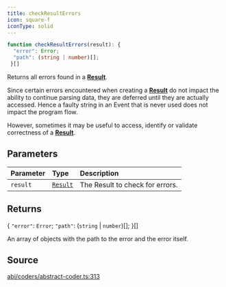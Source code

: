 ```yaml
---
title: checkResultErrors
icon: square-f
iconType: solid
---
```


```ts
function checkResultErrors(result): {
  "error": Error;
  "path": (string | number)[];
 }[]
```

Returns all errors found in a [**Result**](/sdk/content/classes/Result).

Since certain errors encountered when creating a [**Result**](/sdk/content/classes/Result) do not impact the ability to continue
parsing data, they are deferred until they are actually accessed. Hence a faulty string in an Event that is never
used does not impact the program flow.

However, sometimes it may be useful to access, identify or validate correctness of a [**Result**](/sdk/content/classes/Result).

## Parameters

| Parameter | Type | Description |
| :------ | :------ | :------ |
| `result` | [`Result`](/sdk/content/classes/Result) | The Result to check for errors. |

## Returns

\{
  `"error"`: `Error`;
  `"path"`: (`string` \| `number`)[];
 \}[]

An array of objects with the path to the error and the error itself.

## Source

[abi/coders/abstract-coder.ts:313](https://github.com/dominant-strategies/quais.js/blob/54df686e23587fb738cc640fec0b4d1a8021290f/src/abi/coders/abstract-coder.ts#L313)
